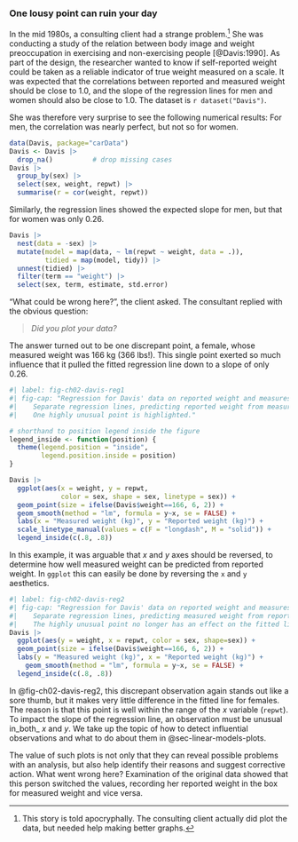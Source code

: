 ### One lousy point can ruin your day {#sec-davis}

In the mid 1980s, a consulting client had a strange problem.[^davis]
She was conducting a study of the relation between body image and weight preoccupation in
exercising and non-exercising people [@Davis:1990]. As part of the design, the researcher
wanted to know if self-reported weight could be taken as a reliable indicator of
true weight measured on a scale. It was expected that the correlations between reported
and measured weight should be close to 1.0, and the slope of the regression lines
for men and women should also be close to 1.0. The dataset is `r dataset("Davis")`.

[^davis]: This story is told apocryphally. The consulting client actually did plot
the data, but needed help making better graphs. 

She was therefore very surprise to see the following numerical results: For men,
the correlation was nearly perfect, but not so for women.
<!-- figure-code: R/Davis-reg.R -->

```r
data(Davis, package="carData")
Davis <- Davis |>
  drop_na()          # drop missing cases
Davis |>
  group_by(sex) |>
  select(sex, weight, repwt) |>
  summarise(r = cor(weight, repwt))
```

Similarly, the regression lines showed the expected slope for men, but that for women was only 0.26.

```r
Davis |>
  nest(data = -sex) |>
  mutate(model = map(data, ~ lm(repwt ~ weight, data = .)),
         tidied = map(model, tidy)) |>
  unnest(tidied) |>
  filter(term == "weight") |>
  select(sex, term, estimate, std.error)

```

"What could be wrong here?", the client asked. The consultant replied with the obvious question:

> _Did you plot your data?_

The answer turned out to be one discrepant point, a female, whose measured weight was 166 kg
(366 lbs!). This single point exerted so much influence that it pulled the fitted regression line
down to a slope of only 0.26.

```r
#| label: fig-ch02-davis-reg1
#| fig-cap: "Regression for Davis' data on reported weight and measures weight for men and women.
#|    Separate regression lines, predicting reported weight from measured weight are shown for males and females.
#|    One highly unusual point is highlighted."

# shorthand to position legend inside the figure
legend_inside <- function(position) {
  theme(legend.position = "inside",
        legend.position.inside = position)
}

Davis |>
  ggplot(aes(x = weight, y = repwt, 
             color = sex, shape = sex, linetype = sex)) +
  geom_point(size = ifelse(Davis$weight==166, 6, 2)) +
  geom_smooth(method = "lm", formula = y~x, se = FALSE) +
  labs(x = "Measured weight (kg)", y = "Reported weight (kg)") +
  scale_linetype_manual(values = c(F = "longdash", M = "solid")) +
  legend_inside(c(.8, .8))
```

In this example, it was arguable that $x$ and $y$ axes should be reversed, 
to determine how well measured weight can be predicted from reported weight.
In `ggplot` this can easily be done by reversing the `x` and `y` aesthetics.

```r
#| label: fig-ch02-davis-reg2
#| fig-cap: "Regression for Davis' data on reported weight and measures weight for men and women.
#|    Separate regression lines, predicting measured weight from reported weight are shown for males and females.
#|    The highly unusual point no longer has an effect on the fitted lines."
Davis |>
  ggplot(aes(y = weight, x = repwt, color = sex, shape=sex)) +
  geom_point(size = ifelse(Davis$weight==166, 6, 2)) +
  labs(y = "Measured weight (kg)", x = "Reported weight (kg)") +
    geom_smooth(method = "lm", formula = y~x, se = FALSE) +
  legend_inside(c(.8, .8))
```

In @fig-ch02-davis-reg2, this discrepant observation again stands out like a sore thumb, but
it makes very little difference in the fitted line for females.
The reason is that this point is well within the range of the $x$ variable (`repwt`).
To impact the slope of the regression line, an observation must be unusual in_both_ $x$ and $y$.
We take up the topic of how to detect influential observations and what to do about them in 
@sec-linear-models-plots.

The value of such plots is not only that they can reveal possible problems with an analysis,
but also help identify their reasons and suggest corrective action.
What went wrong here? Examination of the original data showed that this person switched
the values, recording her reported weight in the box for measured weight and vice versa.

